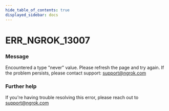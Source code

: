 ```yaml
---
hide_table_of_contents: true
displayed_sidebar: docs
---
```



# ERR_NGROK_13007

### Message

Encountered a type "never" value. Please refresh the page and try again. If the problem persists, please contact support: support@ngrok.com

<ErrorDetails error="err_ngrok_13007" />

### Further help

If you're having trouble resolving this error, please reach out to [support@ngrok.com](mailto:support@ngrok.com?subject=Help%20with%20ERR_NGROK_13007)
